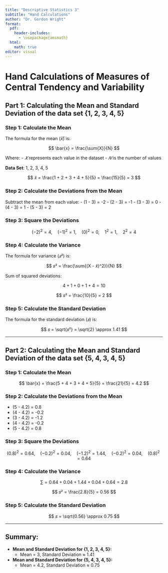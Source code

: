 ```yaml
---
title: "Descriptive Statistics 3"
subtitle: "Hand Calculations"
author: "Dr. Gordon Wright"
format:
  pdf:
    header-includes:
      - \usepackage{amsmath}
  html:
    math: true
editor: visual
---
```


# Hand Calculations of Measures of Central Tendency and Variability

## Part 1: Calculating the Mean and Standard Deviation of the data set {1, 2, 3, 4, 5}

### Step 1: Calculate the Mean

The formula for the mean ($\bar{x}̄$) is:

$$
\bar{x} = \frac{\sum{X}}{N}
$$

Where: - $𝑋$ represents each value in the dataset - $𝑁$ is the number of
values

**Data Set**: 1, 2, 3, 4, 5

$$
𝑥̄ = \frac{1 + 2 + 3 + 4 + 5}{5} = \frac{15}{5} = 3
$$

### Step 2: Calculate the Deviations from the Mean

Subtract the mean from each value: - (1 - 3) = -2 - (2 - 3) = -1 - (3 -
3) = 0 - (4 - 3) = 1 - (5 - 3) = 2

### Step 3: Square the Deviations

$$
(-2)^2 = 4, \quad (-1)^2 = 1, \quad (0)^2 = 0, \quad 1^2 = 1, \quad 2^2 = 4
$$

### Step 4: Calculate the Variance

The formula for variance ($𝑠²$) is:

$$
𝑠² = \frac{\sum{(X - 𝑥̄)^2}}{N}
$$

Sum of squared deviations:

$$
4 + 1 + 0 + 1 + 4 = 10
$$

$$
𝑠² = \frac{10}{5} = 2
$$

### Step 5: Calculate the Standard Deviation

The formula for the standard deviation ($𝑠$) is:

$$
𝑠 = \sqrt{𝑠²} = \sqrt{2} \approx 1.41
$$

------------------------------------------------------------------------

## Part 2: Calculating the Mean and Standard Deviation of the data set {5, 4, 3, 4, 5}

### Step 1: Calculate the Mean

$$
\bar{x} = \frac{5 + 4 + 3 + 4 + 5}{5} = \frac{21}{5} = 4.2
$$

### Step 2: Calculate the Deviations from the Mean

-   (5 - 4.2) = 0.8
-   (4 - 4.2) = -0.2
-   (3 - 4.2) = -1.2
-   (4 - 4.2) = -0.2
-   (5 - 4.2) = 0.8

### Step 3: Square the Deviations

$$
(0.8)^2 = 0.64, \quad (-0.2)^2 = 0.04, \quad (-1.2)^2 = 1.44, \quad (-0.2)^2 = 0.04, \quad (0.8)^2 = 0.64
$$

### Step 4: Calculate the Variance

$$
\sum = 0.64 + 0.04 + 1.44 + 0.04 + 0.64 = 2.8
$$

$$
𝑠² = \frac{2.8}{5} = 0.56
$$

### Step 5: Calculate the Standard Deviation

$$
𝑠 = \sqrt{0.56} \approx 0.75
$$

------------------------------------------------------------------------

## Summary:

-   **Mean and Standard Deviation for {1, 2, 3, 4, 5}:**
    -   Mean = 3, Standard Deviation ≈ 1.41
-   **Mean and Standard Deviation for {5, 4, 3, 4, 5}:**
    -   Mean = 4.2, Standard Deviation ≈ 0.75
